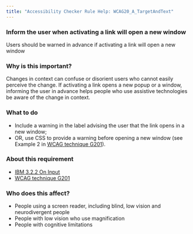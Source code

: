 ```yaml
---
title: "Accessibility Checker Rule Help: WCAG20_A_TargetAndText"
---
```


<div className="toolHelp">
<Row>
<Column colLg={16} colMd={8} colSm={4} className="toolHead">

### Inform the user when activating a link will open a new window

<div id="locLevel"></div>

Users should be warned in advance if activating a link will open a new window

</Column>
</Row>
<Row>
<Column colLg={11} colMd={5} colSm={4} className="toolMain">

### Why is this important?

Changes in context can confuse or disorient users who cannot easily perceive the change. If activating a link opens a new popup or a window, informing the user in advance helps people who use assistive technologies be aware of the change in context.

<div id="locSnippet"></div>

### What to do

* Include a warning in the label advising the user that the link opens in a new window;
* OR, use CSS to provide a warning before opening a new window (see Example 2 in [WCAG technique G201](https://www.w3.org/WAI/WCAG21/Techniques/general/G201)).

</Column>
<Column colLg={5} colMd={3} colSm={4} className="toolLeft">

### About this requirement

* [IBM 3.2.2 On Input](https://www.ibm.com/able/requirements/requirements/#3_2_2)
* [WCAG technique G201](https://www.w3.org/WAI/WCAG21/Techniques/general/G201)

### Who does this affect?

* People using a screen reader, including blind, low vision and neurodivergent people
* People with low vision who use magnification
* People with cognitive limitations

</Column>
</Row>
</div>

